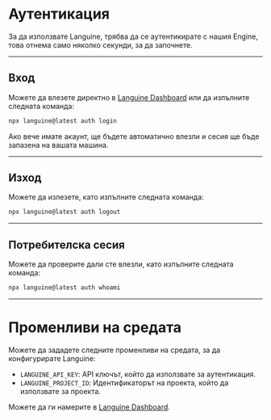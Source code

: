 # Аутентикация

За да използвате Languine, трябва да се аутентикирате с нашия Engine, това отнема само няколко секунди, за да започнете.

---

## Вход

Можете да влезете директно в [Languine Dashboard](https://languine.ai/login) или да изпълните следната команда:

```bash title="Terminal"
npx languine@latest auth login
```


Ако вече имате акаунт, ще бъдете автоматично влезли и сесия ще бъде запазена на вашата машина.

---

## Изход

Можете да излезете, като изпълните следната команда:

```bash title="Terminal"
npx languine@latest auth logout
```

---

## Потребителска сесия

Можете да проверите дали сте влезли, като изпълните следната команда:

```bash title="Terminal"
npx languine@latest auth whoami
```

---


# Променливи на средата

Можете да зададете следните променливи на средата, за да конфигурирате Languine:

- `LANGUINE_API_KEY`: API ключът, който да използвате за аутентикация.
- `LANGUINE_PROJECT_ID`: Идентификаторът на проекта, който да използвате за проекта.

Можете да ги намерите в [Languine Dashboard](https://languine.ai/login).